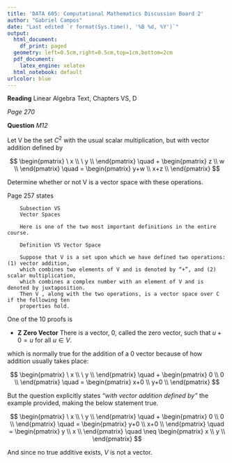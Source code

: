 ```yaml
---
title: 'DATA 605: Computational Mathematics Discussion Board 2'
author: "Gabriel Campos"
date: "Last edited `r format(Sys.time(), '%B %d, %Y')`"
output:
  html_document:
    df_print: paged
  geometry: left=0.5cm,right=0.5cm,top=1cm,bottom=2cm
  pdf_document:
    latex_engine: xelatex
  html_notebook: default
urlcolor: blue
---
```


**Reading** Linear Algebra Text, Chapters VS, D

*Page 270*

**Question** *M12*

Let V be the set $C^2$ with the usual scalar multiplication, but with vector addition
defined by

$$
\begin{pmatrix}
\ x \\
\ y \\
\end{pmatrix}
\quad + \begin{pmatrix}
z \\
w \\
\end{pmatrix}
\quad = \begin{pmatrix}
y+w \\
x+z \\
\end{pmatrix}
$$

Determine whether or not V is a vector space with these operations.
 
Page 257 states

        Subsection VS
        Vector Spaces
        
        Here is one of the two most important definitions in the entire course.
        
        Definition VS Vector Space

        Suppose that V is a set upon which we have defined two operations: (1) vector addition,
        which combines two elements of V and is denoted by “+”, and (2) scalar multiplication,
        which combines a complex number with an element of V and is denoted by juxtaposition.
        Then V , along with the two operations, is a vector space over C if the following ten
        properties hold.

One of the 10 proofs is 

* **Z Zero Vector**
There is a vector, $0$, called the zero vector, such that $u + 0 = u$ for all $u \in V$.

which is normally true for the addition of a 0 vector because of how addition usually takes place:

$$
\begin{pmatrix}
\ x \\
\ y \\
\end{pmatrix}
\quad + \begin{pmatrix}
0 \\
0 \\
\end{pmatrix}
\quad = \begin{pmatrix}
x+0 \\
y+0 \\
\end{pmatrix}
$$

But the question explicitly states *"with vector addition defined by"* the example provided, making the below statement true. 

$$
\begin{pmatrix}
\ x \\
\ y \\
\end{pmatrix}
\quad + \begin{pmatrix}
0 \\
0 \\
\end{pmatrix}
\quad = \begin{pmatrix}
y+0 \\
x+0 \\
\end{pmatrix}
\quad = \begin{pmatrix}
y \\
x \\
\end{pmatrix}
\quad \neq \begin{pmatrix}
x \\
y \\
\end{pmatrix}
$$

And since no true additive exists, $V$ is not a vector.
